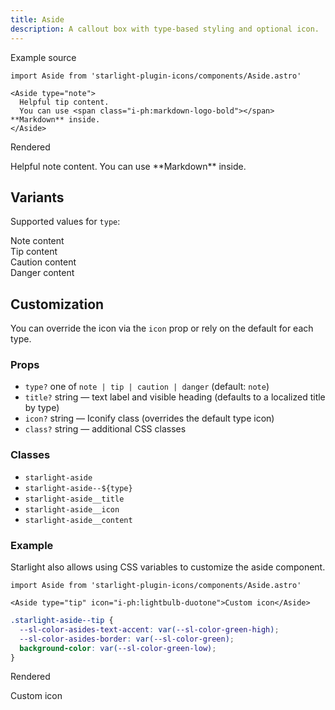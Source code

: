 ```yaml
---
title: Aside
description: A callout box with type-based styling and optional icon.
---
```



Example source

```mdx title="page.mdx"
import Aside from 'starlight-plugin-icons/components/Aside.astro'

<Aside type="note">
  Helpful tip content.
  You can use <span class="i-ph:markdown-logo-bold"></span> **Markdown** inside.
</Aside>
```

Rendered

<Aside type="note">
  Helpful note content.
  You can use <span class="i-ph:markdown-logo-bold"></span> **Markdown** inside.
</Aside>

## Variants

Supported values for `type`:

<Aside type="note">
  Note content
</Aside>

<Aside type="tip">
  Tip content
</Aside>

<Aside type="caution">
  Caution content
</Aside>

<Aside type="danger">
  Danger content
</Aside>

<style>{`
  .starlight-aside--tip {
    --sl-color-asides-text-accent: var(--sl-color-purple-high);
    --sl-color-asides-border: var(--sl-color-purple);
    background-color: var(--sl-color-purple-low);
  }
`}</style>

## Customization

You can override the icon via the `icon` prop or rely on the default for each type.

### Props

- `type?` one of `note | tip | caution | danger` (default: `note`)
- `title?` string — text label and visible heading (defaults to a localized title by type)
- `icon?` string — Iconify class (overrides the default type icon)
- `class?` string — additional CSS classes

### Classes

- `starlight-aside`
- `starlight-aside--${type}`
- `starlight-aside__title`
- `starlight-aside__icon`
- `starlight-aside__content`

### Example

Starlight also allows using CSS variables to customize the aside component.

```mdx title="page.mdx"
import Aside from 'starlight-plugin-icons/components/Aside.astro'

<Aside type="tip" icon="i-ph:lightbulb-duotone">Custom icon</Aside>
```

```css title="src/styles/custom.css"
.starlight-aside--tip {
  --sl-color-asides-text-accent: var(--sl-color-green-high);
  --sl-color-asides-border: var(--sl-color-green);
  background-color: var(--sl-color-green-low);
}
```

Rendered

<Aside class="demo-aside" type="tip" icon="i-ph:lightbulb-duotone">Custom icon</Aside>

<style>{`
  .demo-aside {
    --sl-color-asides-text-accent: var(--sl-color-green-high);
    --sl-color-asides-border: var(--sl-color-green);
    background-color: var(--sl-color-green-low);
  }
`}</style>
